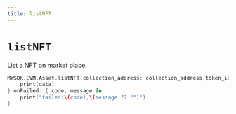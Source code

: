 ```yaml
---
title: listNFT
---
```


# `listNFT`
List a NFT on market place.

```Swift
MWSDK.EVM.Asset.listNFT(collection_address: collection_address,token_id:token_id, price: Double(price) ,marketplace_address: marketplace_address, confirmation: confirmation) { data in
    print(data)
} onFailed: { code, message in
    print("failed:\(code),\(message ?? "")")
}
```